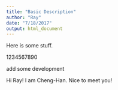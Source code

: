 ```yaml
---
title: "Basic Description"
author: "Ray"
date: "7/18/2017"
output: html_document
---
```

Here is some stuff.

1234567890

add some development


Hi Ray! I am Cheng-Han. Nice to meet you!

